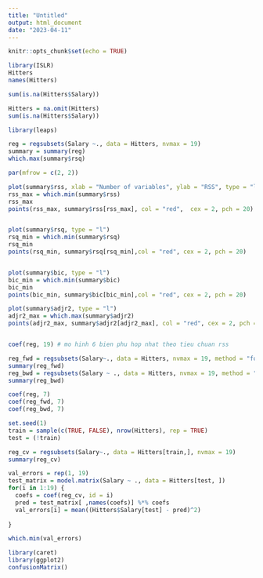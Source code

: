 ```yaml
---
title: "Untitled"
output: html_document
date: "2023-04-11"
---
```


```r
knitr::opts_chunk$set(echo = TRUE)
```

```r

library(ISLR)
Hitters
names(Hitters)

sum(is.na(Hitters$Salary))

Hitters = na.omit(Hitters)
sum(is.na(Hitters$Salary))

library(leaps)

reg = regsubsets(Salary ~., data = Hitters, nvmax = 19)
summary = summary(reg)
which.max(summary$rsq)

par(mfrow = c(2, 2))

plot(summary$rss, xlab = "Number of variables", ylab = "RSS", type = "l")
rss_max = which.min(summary$rss)
rss_max
points(rss_max, summary$rss[rss_max], col = "red",  cex = 2, pch = 20)


plot(summary$rsq, type = "l")
rsq_min = which.min(summary$rsq)
rsq_min
points(rsq_min, summary$rsq[rsq_min],col = "red", cex = 2, pch = 20)


plot(summary$bic, type = "l")
bic_min = which.min(summary$bic)
bic_min
points(bic_min, summary$bic[bic_min],col = "red", cex = 2, pch = 20)

plot(summary$adjr2, type = "l")
adjr2_max = which.max(summary$adjr2)
points(adjr2_max, summary$adjr2[adjr2_max], col = "red", cex = 2, pch = 20)


coef(reg, 19) # mo hinh 6 bien phu hop nhat theo tieu chuan rss


```

```r
reg_fwd = regsubsets(Salary~., data = Hitters, nvmax = 19, method = "forward")
summary(reg_fwd)
reg_bwd = regsubsets(Salary ~ ., data = Hitters, nvmax = 19, method = "backward")
summary(reg_bwd)
```
```r
coef(reg, 7)
coef(reg_fwd, 7)
coef(reg_bwd, 7)
```

```r
set.seed(1)
train = sample(c(TRUE, FALSE), nrow(Hitters), rep = TRUE)
test = (!train)

reg_cv = regsubsets(Salary~., data = Hitters[train,], nvmax = 19)
summary(reg_cv)
```

```r
val_errors = rep(1, 19)
test_matrix = model.matrix(Salary ~ ., data = Hitters[test, ])
for(i in 1:19) {
  coefs = coef(reg_cv, id = i)
  pred = test_matrix[ ,names(coefs)] %*% coefs
  val_errors[i] = mean((Hitters$Salary[test] - pred)^2) 
  
}

which.min(val_errors)
```
```r
library(caret)
library(ggplot2)
confusionMatrix()
```


